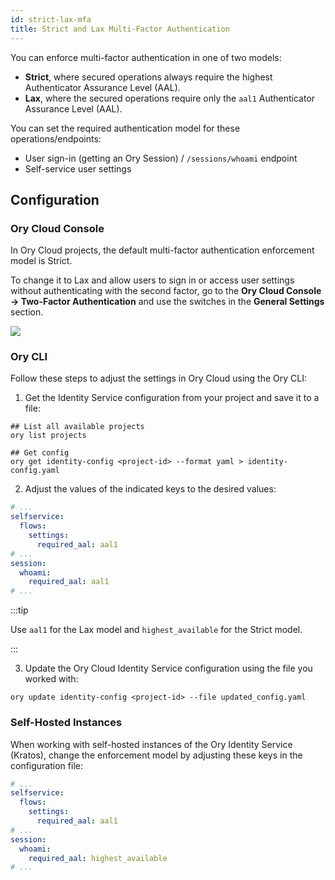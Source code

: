 ```yaml
---
id: strict-lax-mfa
title: Strict and Lax Multi-Factor Authentication
---
```


You can enforce multi-factor authentication in one of two models: 

- **Strict**, where secured operations always require the highest 
Authenticator Assurance Level (AAL). 
- **Lax**, where the secured operations require only the `aal1`
Authenticator Assurance Level (AAL).

You can set the required authentication model for these operations/endpoints:

- User sign-in (getting an Ory Session) / `/sessions/whoami` endpoint
- Self-service user settings

## Configuration

### Ory Cloud Console

In Ory Cloud projects, the default multi-factor authentication enforcement model 
is Strict. 

To change it to Lax and allow users to sign in or access user settings without authenticating
with the second factor, go to the **Ory Cloud Console → Two-Factor Authentication** and use the
switches in the **General Settings** section.

![](../_static/mfa/10.png)

### Ory CLI

Follow these steps to adjust the settings in Ory Cloud using the Ory CLI: 

1. Get the Identity Service configuration from your project 
and save it to a file: 

  ```shell
  ## List all available projects
  ory list projects

  ## Get config
  ory get identity-config <project-id> --format yaml > identity-config.yaml
  ```

2. Adjust the values of the indicated keys to the desired values: 

  ```yaml
  # ...
  selfservice:
    flows:
      settings:
        required_aal: aal1
  # ...
  session:
    whoami:
      required_aal: aal1
  # ...
  ```

  :::tip

  Use `aal1` for the Lax model and `highest_available` for the Strict model.

  :::

3. Update the Ory Cloud Identity Service configuration using the file you worked
   with:

  ```shell
  ory update identity-config <project-id> --file updated_config.yaml
  ```

### Self-Hosted Instances

When working with self-hosted instances of the Ory Identity Service (Kratos), change
the enforcement model by adjusting these keys in the configuration file: 

```yaml title="kratos.config.yml"
# ...
selfservice:
  flows:
    settings:
      required_aal: aal1
# ...
session:
  whoami:
    required_aal: highest_available
# ...
```